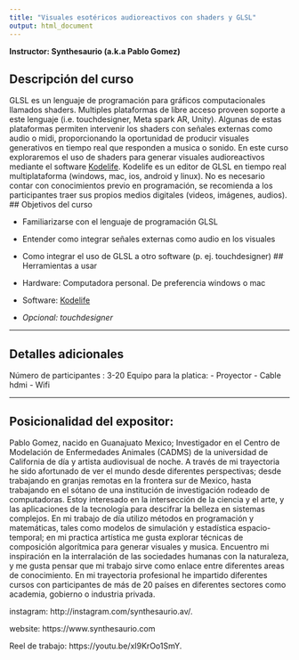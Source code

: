 ```yaml
---
title: "Visuales esotéricos audioreactivos con shaders y GLSL"
output: html_document
---
```

**Instructor: Synthesaurio (a.k.a Pablo Gomez)**


## Descripción del curso

GLSL es un lenguaje de programación para gráficos computacionales llamados shaders. Multiples plataformas de libre acceso proveen soporte a este lenguaje (i.e. touchdesigner, Meta spark AR, Unity). Algunas de estas plataformas permiten intervenir los shaders con señales externas como audio o midi, proporcionando la oportunidad de producir visuales generativos en tiempo real que responden a musica o sonido.
En este curso exploraremos el uso de shaders para generar visuales audioreactivos mediante el software [Kodelife](https://hexler.net/kodelife). Kodelife es un editor de GLSL en tiempo real multiplataforma (windows, mac, ios, android y linux). No es necesario contar con conocimientos previo en programación, se recomienda a los participantes traer sus propios medios digitales (videos, imágenes, audios). 
## Objetivos del curso

- Familiarizarse con el lenguaje de programación GLSL
- Entender como integrar señales externas como audio en los visuales
- Como integrar el uso de GLSL a otro software (p. ej. touchdesigner)
## Herramientas a usar 

- Hardware: Computadora personal. De preferencia windows o mac
- Software: [Kodelife](https://hexler.net/kodelife)
- *Opcional: touchdesigner*

<!-- ## Horario tentativo -->


<!-- | Horario | Tema                                            | -->
<!-- |---------|:------------------------------------------------| -->
<!-- | 30 min  | Introduccion a GLSL                             | -->
<!-- | 50 min  | Manipulando los pixeles en el espacio y tiempo  | -->
<!-- | 50 min  | Distorcionando la realidad: intervencion de audio y video | -->
<!-- | 20 min  | Rompiendo las barreras del software, GLSL en otras plataformas | -->

-------------------
## Detalles adicionales

Número de participantes : 3-20
Equipo para la platica:
- Proyector
- Cable hdmi
- Wifi 

________


## Posicionalidad del expositor:

Pablo Gomez, nacido en Guanajuato Mexico; Investigador en el Centro de Modelación de Enfermedades Animales (CADMS) de la universidad de California de día y artista audiovisual de noche. A través de mi trayectoria he sido afortunado de ver el mundo desde diferentes perspectivas; desde trabajando en granjas remotas en la frontera sur de Mexico, hasta trabajando en el sótano de una institución de investigación rodeado de computadoras. Estoy interesado en la intersección de la ciencia y el arte, y las aplicaciones de la tecnología para descifrar la belleza en sistemas complejos. En mi trabajo de día utilizo métodos en programación y matemáticas, tales como modelos de simulación y estadística espacio-temporal; en mi practica artística me gusta explorar técnicas de composición algorítmica para generar visuales y musica. Encuentro mi inspiración en la interralación de las sociedades humanas con la naturaleza, y me gusta pensar que mi trabajo sirve como enlace entre diferentes areas de conocimiento.
En mi trayectoria profesional he impartido diferentes cursos con participantes de más de 20 países en diferentes sectores como academia, gobierno o industria privada. 

instagram: http://instagram.com/synthesaurio.av/. 

website: https://www.synthesaurio.com   

Reel de trabajo: https://youtu.be/xI9KrOo1SmY. 
